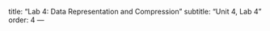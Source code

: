 title: "Lab 4: Data Representation and Compression"
subtitle: "Unit 4, Lab 4"
order: 4
---

::: learn


:::